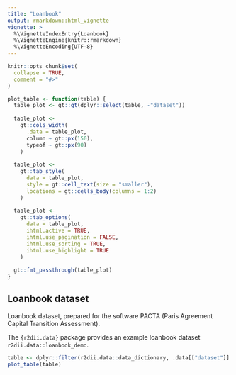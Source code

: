 ```yaml
---
title: "Loanbook"
output: rmarkdown::html_vignette
vignette: >
  %\VignetteIndexEntry{Loanbook}
  %\VignetteEngine{knitr::rmarkdown}
  %\VignetteEncoding{UTF-8}
---
```


```r
knitr::opts_chunk$set(
  collapse = TRUE,
  comment = "#>"
)
```

```r
plot_table <- function(table) {
  table_plot <- gt::gt(dplyr::select(table, -"dataset"))
  
  table_plot <- 
    gt::cols_width(
      .data = table_plot,
      column ~ gt::px(150),
      typeof ~ gt::px(90)
    )
  
  table_plot <-
    gt::tab_style(
      data = table_plot,
      style = gt::cell_text(size = "smaller"),
      locations = gt::cells_body(columns = 1:2)
    )
  
  table_plot <-
    gt::tab_options(
      data = table_plot,
      ihtml.active = TRUE,
      ihtml.use_pagination = FALSE,
      ihtml.use_sorting = TRUE,
      ihtml.use_highlight = TRUE
    )
  
  gt::fmt_passthrough(table_plot)
}
```

## Loanbook dataset

Loanbook dataset, prepared for the software PACTA (Paris Agreement Capital Transition Assessment).

The `{r2dii.data}` package provides an example loanbook dataset `r2dii.data::loanbook_demo`.

```r
table <- dplyr::filter(r2dii.data::data_dictionary, .data[["dataset"]] == "loanbook_demo")
plot_table(table)
```
